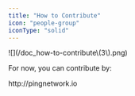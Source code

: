 ```yaml
---
title: "How to Contribute"
icon: "people-group"
iconType: "solid"
---
```


<Frame as="div">
  ![](/doc_how-to-contribute\(3\).png)
</Frame>

For now, you can contribute by:



<Steps>
  <Step title="Being an active member of the Ping’s community on X and Discord">

  </Step>

  <Step title="Create quality content about Ping and share it on social media platforms">

  </Step>

  <Step title="Invite friends to join the waitlist">
    http://pingnetwork.io
  </Step>
</Steps>